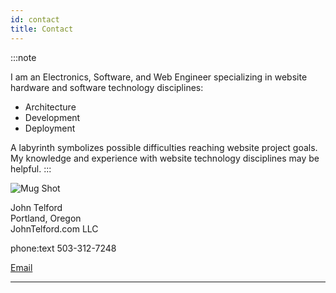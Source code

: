 ```yaml
---
id: contact
title: Contact
---
```


:::note

I am an Electronics, Software, and Web Engineer specializing in website hardware and software technology disciplines:

- Architecture
- Development
- Deployment

A labyrinth symbolizes possible difficulties reaching website project goals. 
My knowledge and experience with website technology disciplines may be helpful.
:::

![Mug Shot](/img/mugShot.png)

John Telford  
Portland, Oregon  
JohnTelford.com LLC

phone:text 503-312-7248
<p><a href="mailto:john@johntelford.com">Email</a></p>

---

